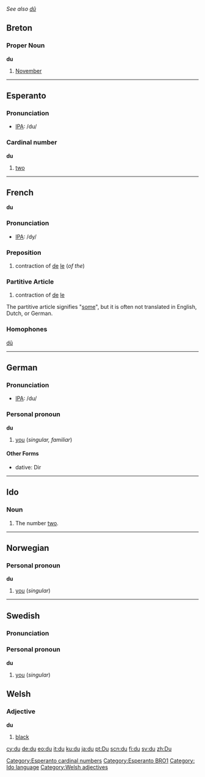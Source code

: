 ''See also [[dû]]''
==Breton==
===Proper Noun===
'''du'''

# [[November]]

----

==Esperanto==
===Pronunciation===
*[[w:IPA|IPA]]: /du/
===Cardinal number===
'''du'''

# [[two]]
[[Category:Esperanto cardinal numbers]]
[[Category:Esperanto BRO1]]
----

==French==
'''du'''

=== Pronunciation ===
*[[w:IPA|IPA]]: /dy/

=== Preposition ===

#contraction of [[de]] [[le]] (''of the'')

=== Partitive Article ===

#contraction of [[de]] [[le]]

The partitive article signifies "[[some]]", but it is often not translated in English, Dutch, or German.

=== Homophones ===

[[dû]]

----

== German ==

=== Pronunciation ===
*[[w:IPA|IPA]]: /du/

=== Personal pronoun ===
'''du'''

#[[you]] (''singular, familiar'')

====Other Forms====
* dative: Dir

----

==Ido==

===Noun===
# The number [[two]].
[[Category: Ido language]]
----

== Norwegian==
=== Personal pronoun ===
'''du'''
#[[you]] (''singular'')

----
==Swedish==
=== Pronunciation ===
{{IPA|/dʉ/}}
=== Personal pronoun ===
'''du'''
#[[you]] (''singular'')

==Welsh==
=== Adjective ===
'''du'''
#[[black]]

[[Category:Welsh adjectives]]

[[cy:du]]
[[de:du]]
[[eo:du]]
[[it:du]]
[[ku:du]]
[[ja:du]]
[[pt:Du]]
[[scn:du]]
[[fi:du]]
[[sv:du]]
[[zh:Du]]